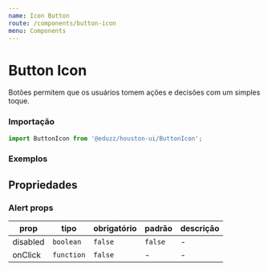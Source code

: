 ```yaml
---
name: Icon Button
route: /components/button-icon
menu: Components
---
```





# Button Icon

Botões permitem que os usuários tomem ações e decisões com um simples toque.

### Importação

```js
import ButtonIcon from '@eduzz/houston-ui/ButtonIcon';
```

### Exemplos

<Playground>
  <ButtonIcon>
    <InsertEmoticonIcon />
  </ButtonIcon>
</Playground>

## Propriedades

### Alert props

| prop     | tipo       | obrigatório | padrão  | descrição |
| -------- | ---------- | ----------- | ------- | --------- |
| disabled | `boolean`  | `false`     | `false` | -         |
| onClick  | `function` | `false`     | -       | -         |

